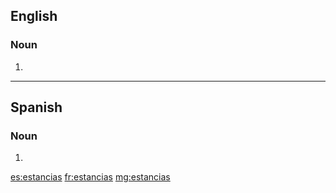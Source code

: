 ==English==

===Noun===
{{head|en|noun plural form}}

# {{plural of|estancia|lang=en}}

----

==Spanish==

===Noun===
{{head|es|noun form|g=f-p}}

# {{plural of|estancia|lang=es}}

[[es:estancias]]
[[fr:estancias]]
[[mg:estancias]]
